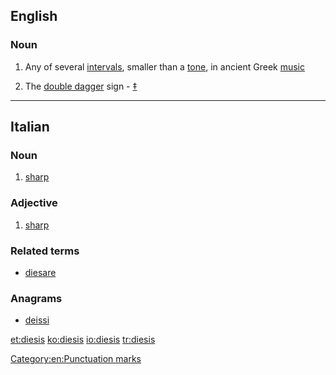 ==English==

===Noun===
{{en-noun|dieses}}

# {{music}} Any of several [[interval]]s, smaller than a [[tone]], in ancient Greek [[music]]
# The [[double dagger]] sign - [[‡]]

[[Category:en:Punctuation marks]]

----

==Italian==

===Noun===
{{head|it|noun}} {{m|inv}}

# {{music|lang=it}} [[sharp]]

===Adjective===
{{head|it|adjective}} {{inv}}

# {{music|lang=it}} [[sharp]]

===Related terms===
* [[diesare]]

===Anagrams===
* [[deissi#Italian|deissi]]

[[et:diesis]]
[[ko:diesis]]
[[io:diesis]]
[[tr:diesis]]